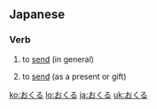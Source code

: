 ==Japanese==

===Verb===
{{ja-verb|h|type=1|rom=okuru}}

# {{ja-def|送る}} to [[send]] (in general)
# {{ja-def|贈る}} to [[send]] (as a present or gift)

[[ko:おくる]]
[[lo:おくる]]
[[ja:おくる]]
[[uk:おくる]]